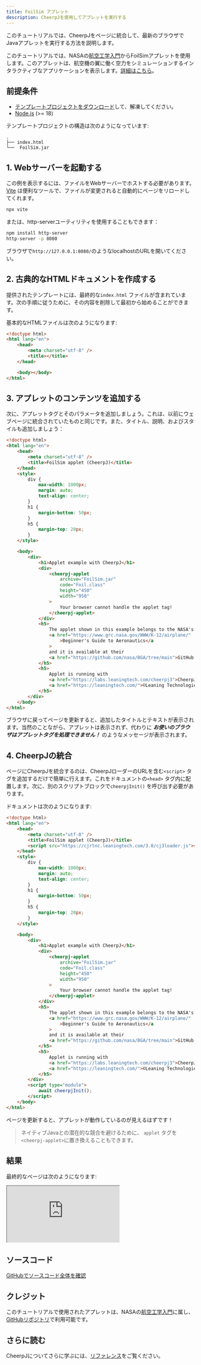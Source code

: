```yaml
---
title: FoilSim アプレット
description: CheerpJを使用してアプレットを実行する
---
```



このチュートリアルでは、CheerpJをページに統合して、最新のブラウザでJavaアプレットを実行する方法を説明します。

<LinkButton label="View demo" href="#the-result" />

このチュートリアルでは、NASAの[航空工学入門](https://www.grc.nasa.gov/WWW/K-12/airplane/)からFoilSimアプレットを使用します。このアプレットは、航空機の翼に働く空力をシミュレーションするインタラクティブなアプリケーションを表示します。[詳細はこちら](https://www1.grc.nasa.gov/beginners-guide-to-aeronautics/foilsimu/)。

## 前提条件

- [テンプレートプロジェクトをダウンロード](/docs/cheerpj3/tutorials/FoilSim-Applet.zip)して、解凍してください。
- [Node.js](https://nodejs.org/en/) (>= 18)

テンプレートプロジェクトの構造は次のようになっています:

```
.
├── index.html
└──  FoilSim.jar
```

## 1. Webサーバーを起動する

この例を表示するには、ファイルをWebサーバーでホストする必要があります。[Vite](https://vitejs.dev/) は便利なツールで、ファイルが変更されると自動的にページをリロードしてくれます。

```sh
npx vite
```
または、http-serverユーティリティを使用することもできます：

```sh
npm install http-server
http-server -p 8080
```

ブラウザで`http://127.0.0.1:8080/`のようなlocalhostのURLを開いてください。

## 2. 古典的なHTMLドキュメントを作成する

提供されたテンプレートには、最終的な`index.html` ファイルが含まれています。次の手順に従うために、その内容を削除して最初から始めることができます。

基本的なHTMLファイルは次のようになります:

```html title="index.html"
<!doctype html>
<html lang="en">
	<head>
		<meta charset="utf-8" />
		<title></title>
	</head>

	<body></body>
</html>
```

## 3. アプレットのコンテンツを追加する

次に、アプレットタグとそのパラメータを追加しましょう。これは、以前にウェブページに統合されていたものと同じです。また、タイトル、説明、およびスタイルも追加しましょう：

```html {25-32} title="index.html"
<!doctype html>
<html lang="en">
	<head>
		<meta charset="utf-8" />
		<title>FoilSim applet (CheerpJ)</title>
	</head>
	<style>
		div {
			max-width: 1000px;
			margin: auto;
			text-align: center;
		}
		h1 {
			margin-bottom: 50px;
		}
		h5 {
			margin-top: 20px;
		}
	</style>

	<body>
		<div>
			<h1>Applet example with CheerpJ</h1>
			<div>
				<cheerpj-applet
					archive="FoilSim.jar"
					code="Foil.class"
					height="450"
					width="950"
				>
					Your browser cannot handle the applet tag!
				</cheerpj-applet>
			</div>
			<h5>
				The applet shown in this example belongs to the NASA's
				<a href="https://www.grc.nasa.gov/WWW/K-12/airplane/"
					>Beginner's Guide to Aeronautics</a
				>
				and it is available at their
				<a href="https://github.com/nasa/BGA/tree/main">GitHub repository</a>.
			</h5>
			<h5>
				Applet is running with
				<a href="https://labs.leaningtech.com/cheerpj3">CheerpJ</a> by
				<a href="https://leaningtech.com/">©Leaning Technologies</a>
			</h5>
		</div>
	</body>
</html>
```

ブラウザに戻ってページを更新すると、追加したタイトルとテキストが表示されます。当然のことながら、アプレットは表示されず、代わりに _**お使いのブラウザはアプレットタグを処理できません！**_ のようなメッセージが表示されます。

## 4. CheerpJの統合

ページにCheerpJを統合するのは、CheerpJローダーのURLを含む`<script>` タグを追加するだけで簡単に行えます。これをドキュメントの`<head>` タグ内に配置します。次に、別のスクリプトブロックで`cheerpjInit()` を呼び出す必要があります。

ドキュメントは次のようになります:

```html {6, 49-51} title="index.html"
<!doctype html>
<html lang="en">
	<head>
		<meta charset="utf-8" />
		<title>FoilSim applet (CheerpJ)</title>
		<script src="https://cjrtnc.leaningtech.com/3.0/cj3loader.js"></script>
	</head>
	<style>
		div {
			max-width: 1000px;
			margin: auto;
			text-align: center;
		}
		h1 {
			margin-bottom: 50px;
		}
		h5 {
			margin-top: 20px;
		}
	</style>

	<body>
		<div>
			<h1>Applet example with CheerpJ</h1>
			<div>
				<cheerpj-applet
					archive="FoilSim.jar"
					code="Foil.class"
					height="450"
					width="950"
				>
					Your browser cannot handle the applet tag!
				</cheerpj-applet>
			</div>
			<h5>
				The applet shown in this example belongs to the NASA's
				<a href="https://www.grc.nasa.gov/WWW/K-12/airplane/"
					>Beginner's Guide to Aeronautics</a
				>
				and it is available at their
				<a href="https://github.com/nasa/BGA/tree/main">GitHub repository</a>.
			</h5>
			<h5>
				Applet is running with
				<a href="https://labs.leaningtech.com/cheerpj3">CheerpJ</a> by
				<a href="https://leaningtech.com/">©Leaning Technologies</a>
			</h5>
		</div>
		<script type="module">
			await cheerpjInit();
		</script>
	</body>
</html>
```

ページを更新すると、アプレットが動作しているのが見えるはずです！

> ネイティブJavaとの潜在的な競合を避けるために、 `applet` タグを`<cheerpj-applet>`に置き換えることもできます。

## 結果

最終的なページは次のようになります:

<iframe
	src="https://leaningtech.github.io/cheerpj-meta/examples/FoilSim-Applet/"
	class="w-full aspect-square"
></iframe>

## ソースコード

[GitHubでソースコード全体を確認](https://github.com/leaningtech/cheerpj-meta/tree/main/examples/FoilSim-Applet)

## クレジット

このチュートリアルで使用されたアプレットは、NASAの[航空工学入門](https://www.grc.nasa.gov/WWW/K-12/airplane/)に属し、[GitHubリポジトリ](https://github.com/nasa/BGA/tree/main)で利用可能です。

## さらに読む

CheerpJについてさらに学ぶには、[リファレンス](/docs/reference)をご覧ください。
